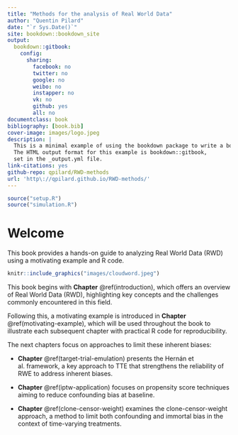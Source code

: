 ```yaml
---
title: "Methods for the analysis of Real World Data"
author: "Quentin Pilard"
date: "`r Sys.Date()`"
site: bookdown::bookdown_site
output:
  bookdown::gitbook: 
    config: 
      sharing:
        facebook: no
        twitter: no
        google: no
        weibo: no
        instapper: no
        vk: no
        github: yes
        all: no
documentclass: book
bibliography: [book.bib]
cover-image: images/logo.jpeg
description: |
  This is a minimal example of using the bookdown package to write a book.
  The HTML output format for this example is bookdown::gitbook,
  set in the _output.yml file.
link-citations: yes
github-repo: qpilard/RWD-methods
url: 'http\://qpilard.github.io/RWD-methods/'
---
```


```r
source("setup.R")
source("simulation.R")
```

# Welcome {.unnumbered}
This book provides a hands-on guide to analyzing Real World Data (RWD) using a motivating example and R code.

```r
knitr::include_graphics("images/cloudword.jpeg")
```

This book begins with **Chapter** \@ref(introduction), which offers an overview of Real World Data (RWD), highlighting key concepts and the challenges commonly encountered in this field.

Following this, a motivating example is introduced in **Chapter** \@ref(motivating-example), which will be used throughout the book to illustrate each subsequent chapter with practical R code for reproducibility.

The next chapters focus on approaches to limit these inherent biases:

-   **Chapter** \@ref(target-trial-emulation) presents the Hernán et al. framework, a key approach to TTE that strengthens the reliability of RWE to address inherent biases.

-   **Chapter** \@ref(iptw-application) focuses on propensity score techniques aiming to reduce confounding bias at baseline.

-   **Chapter** \@ref(clone-censor-weight) examines the clone-censor-weight approach, a method to limit both confounding and immortal bias in the context of time-varying treatments.


